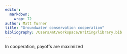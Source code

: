 ```yaml
---
editor: 
  markdown: 
    wrap: 72
author: Matt Turner
title: "Groundwater conservation cooperation"
bibliography: /Users/mt/workspace/Writing/library.bib
---
```


In cooperation, payoffs are maximized 

